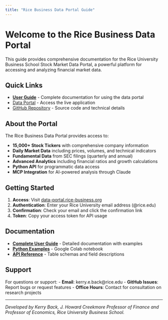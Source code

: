 ```yaml
---
title: "Rice Business Data Portal Guide"
---
```


# Welcome to the Rice Business Data Portal

This guide provides comprehensive documentation for the Rice University Business School Stock Market Data Portal, a powerful platform for accessing and analyzing financial market data.

## Quick Links

- [**User Guide**](portal-user-guide.html) - Complete documentation for using the data portal
- [Data Portal](https://data-portal.rice-business.org) - Access the live application
- [GitHub Repository](https://github.com/kerryback/data_app) - Source code and technical details

## About the Portal

The Rice Business Data Portal provides access to:

- **15,000+ Stock Tickers** with comprehensive company information
- **Daily Market Data** including prices, volumes, and technical indicators  
- **Fundamental Data** from SEC filings (quarterly and annual)
- **Advanced Analytics** including financial ratios and growth calculations
- **Python API** for programmatic data access
- **MCP Integration** for AI-powered analysis through Claude

## Getting Started

1. **Access**: Visit [data-portal.rice-business.org](https://data-portal.rice-business.org)
2. **Authentication**: Enter your Rice University email address (@rice.edu)
3. **Confirmation**: Check your email and click the confirmation link
4. **Token**: Copy your access token for API usage

## Documentation

- [**Complete User Guide**](portal-user-guide.html) - Detailed documentation with examples
- [**Python Examples**](https://colab.research.google.com/github/kerryback/data-portal-notebook/blob/main/Rice_Business_Data_Example.ipynb) - Google Colab notebook
- [**API Reference**](https://data-portal.rice-business.org/tables) - Table schemas and field descriptions

## Support

For questions or support:
- **Email**: kerry.e.back@rice.edu
- **GitHub Issues**: Report bugs or request features
- **Office Hours**: Contact for consultation on research projects

---

*Developed by Kerry Back, J. Howard Creekmore Professor of Finance and Professor of Economics, Rice University Business School.*